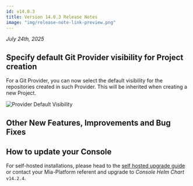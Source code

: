 ```yaml
---
id: v14.0.3
title: Version 14.0.3 Release Notes
image: "img/release-note-link-preview.png"
---
```



_July 24th, 2025_

## Specify default Git Provider visibility for Project creation

For a Git Provider, you can now select the default visibility for the repositories created in such Provider. This will be inherited when creating a new Project.

<div style={{width: '400px', maxWidth: '100%', display: 'flex', alignItems: 'center', borderRadius: '4px', overflow: 'hidden'}}>

![Provider Default Visibility](img/provider-default-visibility.png)

</div>

## Other New Features, Improvements and Bug Fixes

<Accordion data={dataAccordion} />

## How to update your Console

For self-hosted installations, please head to the [self hosted upgrade guide](/docs/14.2.1/infrastructure/self-hosted/installation-chart/how-to-upgrade) or contact your Mia-Platform referent and upgrade to _Console Helm Chart_ `v14.2.4`.
